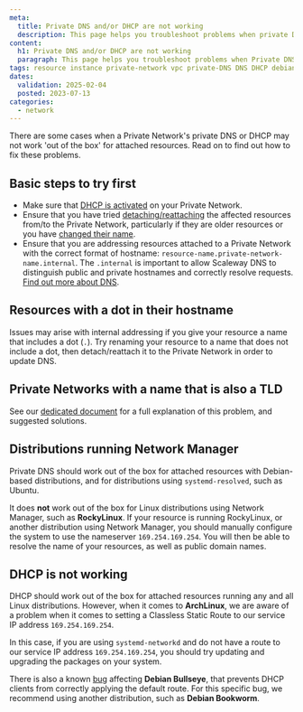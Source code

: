 ```yaml
---
meta:
  title: Private DNS and/or DHCP are not working
  description: This page helps you troubleshoot problems when private DNS and/or DHCP are not working
content:
  h1: Private DNS and/or DHCP are not working
  paragraph: This page helps you troubleshoot problems when Private DNS and/or DHCP are not working
tags: resource instance private-network vpc private-DNS DNS DHCP debian network-manager linux rockylinux nameserver archlinux classeless-static-route systemd-networkd
dates:
  validation: 2025-02-04
  posted: 2023-07-13
categories:
  - network
---
```


There are some cases when a Private Network's private DNS or DHCP may not work 'out of the box' for attached resources. Read on to find out how to fix these problems.

## Basic steps to try first

- Make sure that [DHCP is activated](/vpc/how-to/activate-dhcp/) on your Private Network.
- Ensure that you have tried [detaching/reattaching](/vpc/troubleshooting/resource-attached-no-ip/#no-ip-address-is-displayed-but-i-have-activated-dhcp) the affected resources from/to the Private Network, particularly if they are older resources or you have [changed their name](/vpc/how-to/attach-resources-to-pn/#how-to-access-a-resource-on-a-private-network-via-its-hostname-dns).
- Ensure that you are addressing resources attached to a Private Network with the correct format of hostname: `resource-name.private-network-name.internal`. The `.internal` is important to allow Scaleway DNS to distinguish public and private hostnames and correctly resolve requests. [Find out more about DNS](/vpc/reference-content/dns.mdx).

## Resources with a dot in their hostname

Issues may arise with internal addressing if you give your resource a name that includes a dot (`.`). Try renaming your resource to a name that does not include a dot, then detach/reattach it to the Private Network in order to update DNS.

## Private Networks with a name that is also a TLD

See our [dedicated document](/vpc/troubleshooting/pn-name/) for a full explanation of this problem, and suggested solutions.

## Distributions running Network Manager

Private DNS should work out of the box for attached resources with Debian-based distributions, and for distributions using `systemd-resolved`, such as Ubuntu.

It does **not** work out of the box for Linux distributions using Network Manager, such as **RockyLinux**. If your resource is running RockyLinux, or another distribution using Network Manager, you should manually configure the system to use the nameserver `169.254.169.254`. You will then be able to resolve the name of your resources, as well as public domain names.

## DHCP is not working

DHCP should work out of the box for attached resources running any and all Linux distributions. However, when it comes to **ArchLinux**, we are aware of a problem when it comes to setting a Classless Static Route to our service IP address `169.254.169.254`.

In this case, if you are using `systemd-networkd` and do not have a route to our service IP address `169.254.169.254`, you should try updating and upgrading the packages on your system.

There is also a known [bug](https://bugs.debian.org/cgi-bin/bugreport.cgi?bug=867625) affecting **Debian Bullseye**, that prevents DHCP clients from correctly applying the default route. For this specific bug, we recommend using another distribution, such as **Debian Bookworm**.